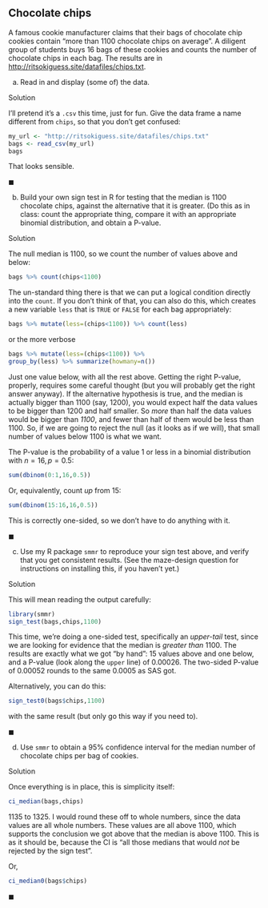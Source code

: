 ## Chocolate chips



 A famous cookie manufacturer claims that
their bags of chocolate chip cookies contain "more than 1100 chocolate chips on average". A diligent group of students buys 16
bags of these cookies and counts the number of chocolate chips in each
bag. The results are in [http://ritsokiguess.site/datafiles/chips.txt](http://ritsokiguess.site/datafiles/chips.txt).



(a) Read in and display (some of) the data.


Solution


I'll pretend it's a
`.csv` this time, just for fun.  Give the data frame a
name different from `chips`, so that you don't get
confused:

```r
my_url <- "http://ritsokiguess.site/datafiles/chips.txt"
bags <- read_csv(my_url)
bags
``` 

That looks sensible.       


$\blacksquare$

(b) Build your own sign test in R for testing that the median is
1100 chocolate chips, against the alternative that it is greater.
(Do this as in class: count the appropriate thing,
compare it with an appropriate binomial distribution, and obtain a
P-value.


Solution


The null median is 1100, so we count the number
of values above and below:

```r
bags %>% count(chips<1100)
``` 

The un-standard thing there is that we can put a logical condition
directly into the `count`. If you don't think of that, you can
also do this, which creates a new variable `less` that is
`TRUE` or `FALSE` for each bag appropriately:

```r
bags %>% mutate(less=(chips<1100)) %>% count(less)
``` 

or the more verbose

```r
bags %>% mutate(less=(chips<1100)) %>%
group_by(less) %>% summarize(howmany=n())
``` 

Just one value below, with all the rest above. 
Getting the right P-value, properly, requires some careful thought
(but you will probably get the right answer anyway). If the
alternative hypothesis is true, and the median is actually bigger than
1100 (say, 1200), you would expect half the data values to be bigger
than 1200 and half smaller. So *more* than half the data values
would be bigger than *1100*, and fewer than half of them would be
less than 1100. So, if we are going to reject the null (as it looks as
if we will), that small number of values below 1100 is what we want.

The P-value is the probability of a value 1 or less in a binomial
distribution with $n=16, p=0.5$:

```r
sum(dbinom(0:1,16,0.5))
``` 

Or, equivalently, count *up* from 15:

```r
sum(dbinom(15:16,16,0.5))
``` 

This is correctly one-sided, so we don't have to do anything with
it. 


$\blacksquare$

(c) Use my R package `smmr` to reproduce your sign test
above, and verify that you get consistent results. (See the
maze-design question for instructions on installing this, if you
haven't yet.)


Solution


This will mean reading the output carefully:

```r
library(smmr)
sign_test(bags,chips,1100)
```       

This time, we're doing a one-sided test, specifically an
*upper-tail* test, since we are looking for evidence that the
median is *greater than* 1100. The results are exactly what we
got "by hand": 15 values above and one below, and a P-value (look
along the `upper` line) of 0.00026.
 The two-sided P-value of 0.00052 rounds to the same 0.0005 as SAS got.

Alternatively, you can do this:

```r
sign_test0(bags$chips,1100)
``` 

with the same result (but only go this way if you need to).


$\blacksquare$

(d) Use `smmr` to obtain a 95\% confidence interval for the
median number of chocolate chips per bag of cookies.


Solution


Once everything is in place, this is simplicity itself:

```r
ci_median(bags,chips)
```       

1135 to 1325. I would round these off to whole numbers, since the data
values are all whole numbers. These values are all above 1100, which
supports the conclusion we got above that the median is above
1100. This is as it should be, because the CI is "all those medians that would *not* be rejected by the sign test". 

Or, 

```r
ci_median0(bags$chips)
``` 

$\blacksquare$



